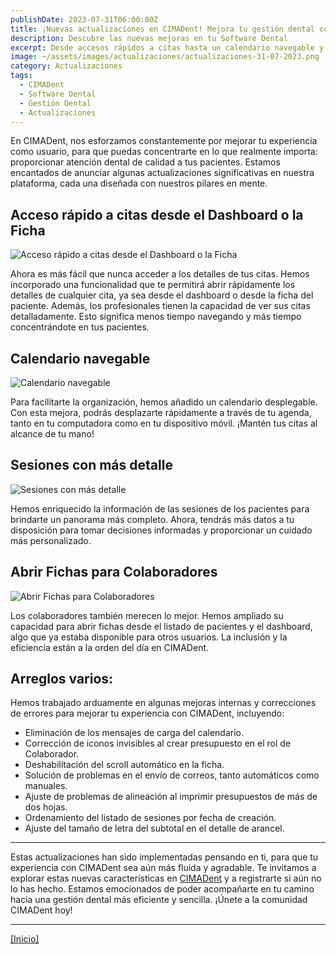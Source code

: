 ```yaml
---
publishDate: 2023-07-31T06:00:00Z
title: ¡Nuevas actualizaciones en CIMADent! Mejora tu gestión dental con facilidad
description: Descubre las nuevas mejoras en tu Software Dental
excerpt: Desde accesos rápidos a citas hasta un calendario navegable y sesiones detalladas, nuestras actualizaciones están diseñadas para optimizar tu experiencia con CIMADent.
image: ~/assets/images/actualizaciones/actualizaciones-31-07-2023.png
category: Actualizaciones
tags:
  - CIMADent
  - Software Dental
  - Gestión Dental
  - Actualizaciones
---
```



En CIMADent, nos esforzamos constantemente por mejorar tu experiencia como usuario, para que puedas concentrarte en lo que realmente importa: proporcionar atención dental de calidad a tus pacientes. Estamos encantados de anunciar algunas actualizaciones significativas en nuestra plataforma, cada una diseñada con nuestros pilares en mente.

## Acceso rápido a citas desde el Dashboard o la Ficha

<img src={imageAccesoRapido.src} alt="Acceso rápido a citas desde el Dashboard o la Ficha" />

Ahora es más fácil que nunca acceder a los detalles de tus citas. Hemos incorporado una funcionalidad que te permitirá abrir rápidamente los detalles de cualquier cita, ya sea desde el dashboard o desde la ficha del paciente. Además, los profesionales tienen la capacidad de ver sus citas detalladamente. Esto significa menos tiempo navegando y más tiempo concentrándote en tus pacientes.

## Calendario navegable

<img src={imageCalendarioNavegable.src} alt="Calendario navegable" />

Para facilitarte la organización, hemos añadido un calendario desplegable. Con esta mejora, podrás desplazarte rápidamente a través de tu agenda, tanto en tu computadora como en tu dispositivo móvil. ¡Mantén tus citas al alcance de tu mano!

## Sesiones con más detalle

<img src={imageSesionesMasDetalle.src} alt="Sesiones con más detalle" />

Hemos enriquecido la información de las sesiones de los pacientes para brindarte un panorama más completo. Ahora, tendrás más datos a tu disposición para tomar decisiones informadas y proporcionar un cuidado más personalizado.

## Abrir Fichas para Colaboradores

<img src={imageAbrirFicha.src} alt="Abrir Fichas para Colaboradores" />

Los colaboradores también merecen lo mejor. Hemos ampliado su capacidad para abrir fichas desde el listado de pacientes y el dashboard, algo que ya estaba disponible para otros usuarios. La inclusión y la eficiencia están a la orden del día en CIMADent.

## Arreglos varios:

Hemos trabajado arduamente en algunas mejoras internas y correcciones de errores para mejorar tu experiencia con CIMADent, incluyendo:

- Eliminación de los mensajes de carga del calendario.
- Corrección de iconos invisibles al crear presupuesto en el rol de Colaborador.
- Deshabilitación del scroll automático en la ficha.
- Solución de problemas en el envío de correos, tanto automáticos como manuales.
- Ajuste de problemas de alineación al imprimir presupuestos de más de dos hojas.
- Ordenamiento del listado de sesiones por fecha de creación.
- Ajuste del tamaño de letra del subtotal en el detalle de arancel.

---

Estas actualizaciones han sido implementadas pensando en ti, para que tu experiencia con CIMADent sea aún más fluida y agradable. Te invitamos a explorar estas nuevas características en <a href="https://cimadent.cl">CIMADent</a> y a registrarte si aún no lo has hecho. Estamos emocionados de poder acompañarte en tu camino hacia una gestión dental más eficiente y sencilla. ¡Únete a la comunidad CIMADent hoy!

---

[[Inicio]](#top)
